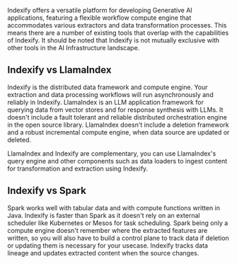 Indexify offers a versatile platform for developing Generative AI applications, featuring a flexible workflow compute engine that accommodates various extractors and data transformation processes. This means there are a number of existing tools that overlap with the capabilities of Indexify. It should be noted that Indexify is not mutually exclusive with other tools in the AI Infrastructure landscape.

## Indexify vs LlamaIndex

Indexify is the distributed data framework and compute engine. Your extraction and data processing workflows will run asynchronously and reliably in Indexify. LlamaIndex is an LLM application framework for querying data from vector stores and for response synthesis with LLMs. It doesn't include a fault tolerant and reliable distributed orchestration engine in the open source library. LlamaIndex doesn't include a deletion framework and a robust incremental compute engine, when data source are updated or deleted. 

LlamaIndex and Indexify are complementary, you can use LlamaIndex's query engine and other components such as data loaders to ingest content for transformation and extraction using Indexify. 

## Indexify vs Spark

Spark works well with tabular data and with compute functions written in Java. Indexify is faster than Spark as it doesn't rely on an external scheduler like Kubernetes or Mesos for task scheduling. Spark being only a compute engine doesn't remember where the extracted features are written, so you will also have to build a control plane to track data if deletion or updating them is necessary for your usecase. Indexify tracks data lineage and updates extracted content when the source changes.
